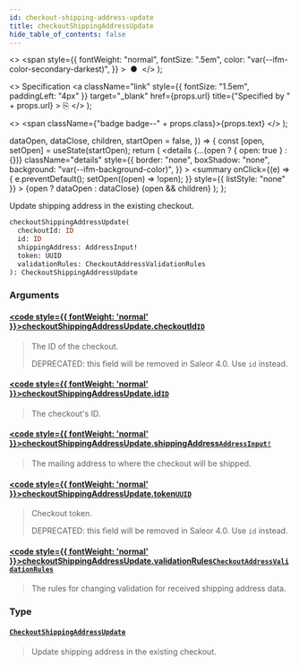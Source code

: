 ```yaml
---
id: checkout-shipping-address-update
title: checkoutShippingAddressUpdate
hide_table_of_contents: false
---
```


  <>
    <span
      style={{
        fontWeight: "normal",
        fontSize: ".5em",
        color: "var(--ifm-color-secondary-darkest)",
      }}
    >
      &nbsp;●&nbsp;
    </span>
  </>
);

  <>
    Specification
    <a
      className="link"
      style={{ fontSize: "1.5em", paddingLeft: "4px" }}
      target="\_blank"
      href={props.url}
      title={"Specified by " + props.url}
    >
      ⎘
    </a>
  </>
);

  <>
    <span className={"badge badge--" + props.class}>{props.text}</span>
  </>
);


  dataOpen,
  dataClose,
  children,
  startOpen = false,
}) => {
  const [open, setOpen] = useState(startOpen);
  return (
    <details
      {...(open ? { open: true } : {})}
      className="details"
      style={{
        border: "none",
        boxShadow: "none",
        background: "var(--ifm-background-color)",
      }}
    >
      <summary
        onClick={(e) => {
          e.preventDefault();
          setOpen((open) => !open);
        }}
        style={{ listStyle: "none" }}
      >
        {open ? dataOpen : dataClose}
      </summary>
      {open && children}
    </details>
  );
};

Update shipping address in the existing checkout.

```graphql
checkoutShippingAddressUpdate(
  checkoutId: ID
  id: ID
  shippingAddress: AddressInput!
  token: UUID
  validationRules: CheckoutAddressValidationRules
): CheckoutShippingAddressUpdate
```

### Arguments

#### [<code style={{ fontWeight: 'normal' }}>checkoutShippingAddressUpdate.<b>checkoutId</b></code>](#)<Bullet />[`ID`](../../../api-reference/miscellaneous/scalars/id) <Badge class="secondary" text="scalar"/>

> The ID of the checkout.
>
> DEPRECATED: this field will be removed in Saleor 4.0. Use `id` instead.

#### [<code style={{ fontWeight: 'normal' }}>checkoutShippingAddressUpdate.<b>id</b></code>](#)<Bullet />[`ID`](../../../api-reference/miscellaneous/scalars/id) <Badge class="secondary" text="scalar"/>

> The checkout's ID.
>
> <Badge text="Added in Saleor 3.4" class="secondary margin-bottom--sm" />

#### [<code style={{ fontWeight: 'normal' }}>checkoutShippingAddressUpdate.<b>shippingAddress</b></code>](#)<Bullet />[`AddressInput!`](../../../api-reference/miscellaneous/inputs/address-input) <Badge class="secondary" text="non-null"/> <Badge class="secondary" text="input"/>

> The mailing address to where the checkout will be shipped.

#### [<code style={{ fontWeight: 'normal' }}>checkoutShippingAddressUpdate.<b>token</b></code>](#)<Bullet />[`UUID`](../../../api-reference/miscellaneous/scalars/uuid) <Badge class="secondary" text="scalar"/>

> Checkout token.
>
> DEPRECATED: this field will be removed in Saleor 4.0. Use `id` instead.

#### [<code style={{ fontWeight: 'normal' }}>checkoutShippingAddressUpdate.<b>validationRules</b></code>](#)<Bullet />[`CheckoutAddressValidationRules`](../../../api-reference/checkout/inputs/checkout-address-validation-rules) <Badge class="secondary" text="input"/>

> The rules for changing validation for received shipping address data.
>
> <Badge text="Added in Saleor 3.5" class="secondary margin-bottom--sm" />

### Type

#### [`CheckoutShippingAddressUpdate`](../../../api-reference/checkout/objects/checkout-shipping-address-update) <Badge class="secondary" text="object"/>

> Update shipping address in the existing checkout.
